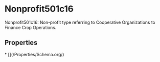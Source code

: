 # Nonprofit501c16

Nonprofit501c16: Non-profit type referring to Cooperative Organizations to Finance Crop Operations.

## Properties

<Grid>
* [](/Properties/Schema.org/)

</Grid>

